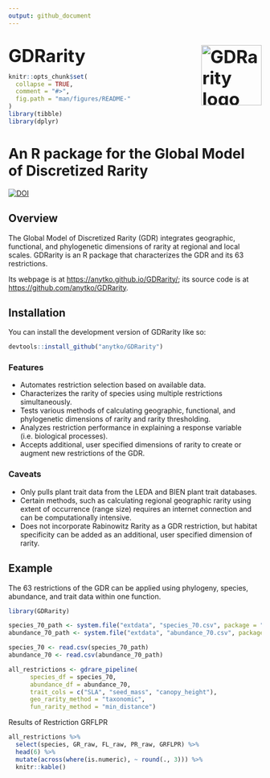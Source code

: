 ```yaml
---
output: github_document
---
```


<p style="font-size: 2.5em; font-weight: bold; margin-bottom: 0;">
  GDRarity <img src="vignettes/logo.png" align="right" width="120" alt="GDRarity logo"/>
</p>


```r
knitr::opts_chunk$set(
  collapse = TRUE,
  comment = "#>",
  fig.path = "man/figures/README-"
)
library(tibble)
library(dplyr)
```


# An R package for the Global Model of Discretized Rarity


<!-- badges: start -->
[![DOI](https://zenodo.org/badge/DOI/10.5281/zenodo.13845718.svg)](https://doi.org/10.5281/zenodo.13845718)
<!-- badges: end -->

## Overview

The Global Model of Discretized Rarity (GDR) integrates geographic, functional, and phylogenetic dimensions of rarity at regional and local scales. GDRarity is an R package that characterizes the GDR and its 63 restrictions.

Its webpage is at <https://anytko.github.io/GDRarity/>; its source code is at <https://github.com/anytko/GDRarity>. 

## Installation

You can install the development version of GDRarity like so:

```r 
devtools::install_github("anytko/GDRarity")
```

### Features
- Automates restriction selection based on available data.
- Characterizes the rarity of species using multiple restrictions simultaneously.
- Tests various methods of calculating geographic, functional, and phylogenetic dimensions of rarity and rarity thresholding.
- Analyzes restriction performance in explaining a response variable (i.e. biological processes).
- Accepts additional, user specified dimensions of rarity to create or augment new restrictions of the GDR. 

### Caveats 
- Only pulls plant trait data from the LEDA and BIEN plant trait databases. 
- Certain methods, such as calculating regional geographic rarity using extent of occurrence (range size) requires an internet connection and can be computationally intensive.
- Does not incorporate Rabinowitz Rarity as a GDR restriction, but habitat specificity can be added as an additional, user specified dimension of rarity.

## Example

The 63 restrictions of the GDR can be applied using phylogeny, species, abundance, and trait data within one function.

```r
library(GDRarity)
```


```r
species_70_path <- system.file("extdata", "species_70.csv", package = "GDRarity")
abundance_70_path <- system.file("extdata", "abundance_70.csv", package = "GDRarity")

species_70 <- read.csv(species_70_path)
abundance_70 <- read.csv(abundance_70_path)

all_restrictions <- gdrare_pipeline(
      species_df = species_70,
      abundance_df = abundance_70,
      trait_cols = c("SLA", "seed_mass", "canopy_height"),
      geo_rarity_method = "taxonomic",
      fun_rarity_method = "min_distance")
```

Results of Restriction GRFLPR
```r
all_restrictions %>%
  select(species, GR_raw, FL_raw, PR_raw, GRFLPR) %>%
  head(6) %>%
  mutate(across(where(is.numeric), ~ round(., 3))) %>%  
  knitr::kable()
```
